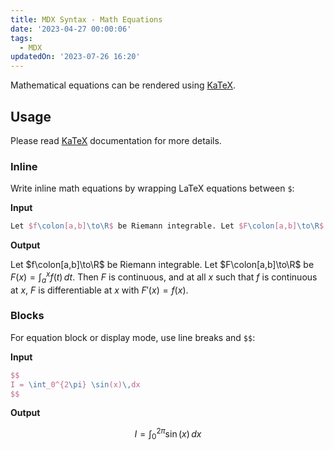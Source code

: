 ```yaml
---
title: MDX Syntax - Math Equations
date: '2023-04-27 00:00:06'
tags:
  - MDX
updatedOn: '2023-07-26 16:20'
---
```


Mathematical equations can be rendered using [KaTeX](https://katex.org).

## Usage

Please read [KaTeX](https://katex.org) documentation for more details.

### Inline

Write inline math equations by wrapping LaTeX equations between `$`:

**Input**

```latex
Let $f\colon[a,b]\to\R$ be Riemann integrable. Let $F\colon[a,b]\to\R$ be $F(x)=\int_{a}^{x} f(t)\,dt$. Then $F$ is continuous, and at all $x$ such that $f$ is continuous at $x$, $F$ is differentiable at $x$ with $F'(x)=f(x)$.
```

**Output**

Let $f\colon[a,b]\to\R$ be Riemann integrable. Let $F\colon[a,b]\to\R$ be $F(x)=\int_{a}^{x} f(t)\,dt$. Then $F$ is continuous, and at all $x$ such that $f$ is continuous at $x$, $F$ is differentiable at $x$ with $F'(x)=f(x)$.

### Blocks

For equation block or display mode, use line breaks and `$$`:

**Input**

```latex
$$
I = \int_0^{2\pi} \sin(x)\,dx
$$
```

**Output**

$$
I = \int_0^{2\pi} \sin(x)\,dx
$$
